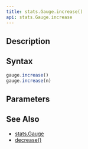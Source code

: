 ```yaml
---
title: stats.Gauge.increase()
api: stats.Gauge.increase
---
```


## Description

<Summary/>

## Syntax

``` js
gauge.increase()
gauge.increase(n)
```

## Parameters

<Parameters/>

## See Also

* [stats.Gauge](/reference/api/stats/Gauge)
* [decrease()](/reference/api/stats/Gauge/decrease)
